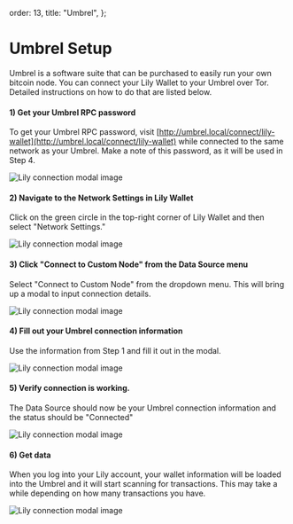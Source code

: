 

  order: 13,
  title: "Umbrel",
};

# Umbrel Setup

Umbrel is a software suite that can be purchased to easily run your own bitcoin node. You can connect your Lily Wallet to your Umbrel over Tor. Detailed instructions on how to do that are listed below.

<InfoAlert
  text="Connecting to Umbrel requires running Tor on your machine"
  actionLink="/connect-to-node/connect-to-tor"
  actionText="View Tor Setup Instructions"
/>

#### 1) Get your Umbrel RPC password

To get your Umbrel RPC password, visit [http://umbrel.local/connect/lily-wallet](http://umbrel.local/connect/lily-wallet) while connected to the same network as your Umbrel. Make a note of this password, as it will be used in Step 4.

<img alt="Lily connection modal image" src={UmbrelConnectWalletPage} />

#### 2) Navigate to the Network Settings in Lily Wallet

Click on the green circle in the top-right corner of Lily Wallet and then select "Network Settings."

<img alt="Lily connection modal image" src={NetworkSettingsDropdown} />

#### 3) Click "Connect to Custom Node" from the Data Source menu

Select "Connect to Custom Node" from the dropdown menu. This will bring up a modal to input connection details.

<img alt="Lily connection modal image" src={NetworkSettingsPage} />

#### 4) Fill out your Umbrel connection information

Use the information from Step 1 and fill it out in the modal.

<img alt="Lily connection modal image" src={LilyConnectionModal} />

#### 5) Verify connection is working.

The Data Source should now be your Umbrel connection information and the status should be "Connected"

<img alt="Lily connection modal image" src={Success} />

#### 6) Get data

When you log into your Lily account, your wallet information will be loaded into the Umbrel and it will start scanning for transactions. This may take a while depending on how many transactions you have.

<img alt="Lily connection modal image" src={ScanningForTransactions} />
